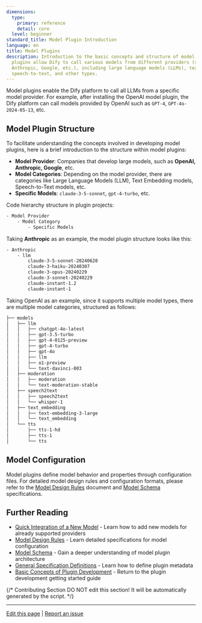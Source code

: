 ```yaml
---
dimensions:
  type:
    primary: reference
    detail: core
  level: beginner
standard_title: Model Plugin Introduction
language: en
title: Model Plugins
description: Introduction to the basic concepts and structure of model plugins. Model
  plugins allow Dify to call various models from different providers (such as OpenAI,
  Anthropic, Google, etc.), including large language models (LLMs), text embeddings,
  speech-to-text, and other types.
---
```


Model plugins enable the Dify platform to call all LLMs from a specific model provider. For example, after installing the OpenAI model plugin, the Dify platform can call models provided by OpenAI such as `GPT-4`, `GPT-4o-2024-05-13`, etc.

## Model Plugin Structure

To facilitate understanding the concepts involved in developing model plugins, here is a brief introduction to the structure within model plugins:

-   **Model Provider**: Companies that develop large models, such as **OpenAI, Anthropic, Google**, etc.
-   **Model Categories**: Depending on the model provider, there are categories like Large Language Models (LLM), Text Embedding models, Speech-to-Text models, etc.
-   **Specific Models**: `claude-3-5-sonnet`, `gpt-4-turbo`, etc.

Code hierarchy structure in plugin projects:

```bash
- Model Provider
    - Model Category
        - Specific Models
```

Taking **Anthropic** as an example, the model plugin structure looks like this:

```bash
- Anthropic
    - llm
        claude-3-5-sonnet-20240620
        claude-3-haiku-20240307
        claude-3-opus-20240229
        claude-3-sonnet-20240229
        claude-instant-1.2
        claude-instant-1
```

Taking OpenAI as an example, since it supports multiple model types, there are multiple model categories, structured as follows:

```bash
├── models
│   ├── llm
│   │   ├── chatgpt-4o-latest
│   │   ├── gpt-3.5-turbo
│   │   ├── gpt-4-0125-preview
│   │   ├── gpt-4-turbo
│   │   ├── gpt-4o
│   │   ├── llm
│   │   ├── o1-preview
│   │   └── text-davinci-003
│   ├── moderation
│   │   ├── moderation
│   │   └── text-moderation-stable
│   ├── speech2text
│   │   ├── speech2text
│   │   └── whisper-1
│   ├── text_embedding
│   │   ├── text-embedding-3-large
│   │   └── text_embedding
│   └── tts
│       ├── tts-1-hd
│       ├── tts-1
│       └── tts
```

## Model Configuration

Model plugins define model behavior and properties through configuration files. For detailed model design rules and configuration formats, please refer to the [Model Design Rules](/plugin-dev-en/0411-model-designing-rules) document and [Model Schema](/plugin-dev-en/0412-model-schema) specifications.

## Further Reading

-   [Quick Integration of a New Model](/plugin-dev-en/0211-getting-started-new-model) - Learn how to add new models for already supported providers
-   [Model Design Rules](/plugin-dev-en/0411-model-designing-rules) - Learn detailed specifications for model configuration
-   [Model Schema](/plugin-dev-en/0412-model-schema) - Gain a deeper understanding of model plugin architecture
-   [General Specification Definitions](/plugin-dev-en/0411-general-specifications) - Learn how to define plugin metadata
-   [Basic Concepts of Plugin Development](/plugin-dev-en/0111-getting-started-dify-plugin) - Return to the plugin development getting started guide

{/*
Contributing Section
DO NOT edit this section!
It will be automatically generated by the script.
*/}

---

[Edit this page](https://github.com/langgenius/dify-docs/edit/main/plugin-dev-en/0411-model-plugin-introduction.mdx) | [Report an issue](https://github.com/langgenius/dify-docs/issues/new?template=docs.yml)

